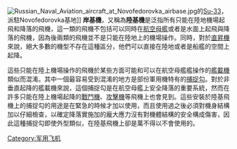 {{unreferenced|time=2016-1-14}}
[[File:Russian_Naval_Aviation_aircraft_at_Novofedorovka_airbase.jpg|right]]的[[Su-33|Su-33]]，派駐Novofedorovka基地]]
'''岸基機'''，又稱為'''陸基機'''是泛指所有只能在陸地機場起飛和降落的飛機，這一類的飛機不包括可以同時在[[航空母艦|航空母艦]]或者是水面上起飛與降落的飛機，因為後兩類的飛機並不是只能在陸地上的機場操作。同時，對於[[直昇機|直昇機]]來說，絕大多數的機型不存在這種區分，他們可以直接在陸地或者是船艦的空間上起降。

這些只能在陸上機場操作的飛機於某些方面可能和可以在航空母艦艦操作的[[艦載機|艦載機]]類似而混淆。其中一個最容易受到混淆的地方是部份軍用機特有的[[捕捉勾|捕捉勾]]。對於非垂直起降的艦載機來說，這個捕捉勾是在航空母艦上安全降落的重要系統，然而在許多只能在陸上機場起降的[[戰鬥機|戰鬥機]]、[[攻擊機|攻擊機]]等飛機上也會見到。這些安裝於陸基飛機上的捕捉勾的用途是在緊急的時候才加以使用，而且使用過之後必須對機身結構加以仔細檢查，以確定降落實施加的龐大應力沒有對機體結構的安全構成傷害，因此這種捕捉勾即使外型類似，在陸基飛機上卻是萬不得以不會使用的。



[[Category:军用飞机|Category:军用飞机]]